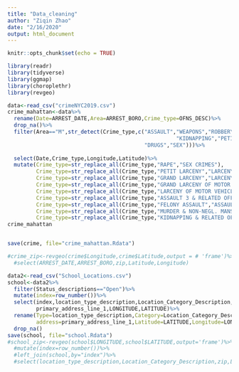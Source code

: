 ```yaml
---
title: "Data_cleaning"
author: "Ziqin Zhao"
date: "2/16/2020"
output: html_document
---
```


```r
knitr::opts_chunk$set(echo = TRUE)
```


```r
library(readr)
library(tidyverse)
library(ggmap)
library(choroplethr)
library(revgeo)
```


```r
data<-read_csv("crimeNYC2019.csv")
crime_mahattan<-data%>%
  rename(Date=ARREST_DATE,Area=ARREST_BORO,Crime_type=OFNS_DESC)%>%
  drop_na()%>%
  filter(Area=="M",str_detect(Crime_type,c("ASSAULT","WEAPONS","ROBBERY","MURDER","RAPE",
                                                     "KIDNAPPING","PETIT LARCENY","GRAND LARCENY",
                                           "DRUGS","SEX")))%>% 
  
  select(Date,Crime_type,Longitude,Latitude)%>%
  mutate(Crime_type=str_replace_all(Crime_type,"RAPE","SEX CRIMES"),
         Crime_type=str_replace_all(Crime_type,"PETIT LARCENY","LARCENY"),
         Crime_type=str_replace_all(Crime_type,"GRAND LARCENY","LARCENY"),
         Crime_type=str_replace_all(Crime_type,"GRAND LARCENY OF MOTOR VEHICLE","LARCENY"),
         Crime_type=str_replace_all(Crime_type,"LARCENY OF MOTOR VEHICLE","LARCENY"),
         Crime_type=str_replace_all(Crime_type,"ASSAULT 3 & RELATED OFFENSES","ASSAULT"),
         Crime_type=str_replace_all(Crime_type,"FELONY ASSAULT","ASSAULT"),
         Crime_type=str_replace_all(Crime_type,"MURDER & NON-NEGL. MANSLAUGHTE","MURDER"),
         Crime_type=str_replace_all(Crime_type,"KIDNAPPING & RELATED OFFENSES","KIDNAPPING"))
crime_mahattan


save(crime, file="crime_mahattan.Rdata")

#crime_zip<-revgeo(crime$Longitude,crime$Latitude,output = # 'frame')%>%mutate(index=row_number())%>%left_join(crime,by="index")%>%
  #select(ARREST_DATE,ARREST_BORO,zip,Latitude,Longitude)


```

```r
data2<-read_csv("School_Locations.csv")
school<-data2%>%
  filter(Status_descriptions=="Open")%>%
  mutate(index=row_number())%>%
  select(index,location_type_description,Location_Category_Description,
         primary_address_line_1,LONGITUDE,LATITUDE)%>%
  rename(Type=location_type_description,Category=Location_Category_Description,
         address=primary_address_line_1,Latitude=LATITUDE,Longitude=LONGITUDE)%>%
  drop_na()
save(school, file="school.Rdata")
#school_zip<-revgeo(school$LONGITUDE,school$LATITUDE,output='frame')%>%
  #mutate(index=row_number())%>%
  #left_join(school,by="index")%>%
  #select(location_type_description,Location_Category_Description,zip,LONGITUDE,LATITUDE)

```

